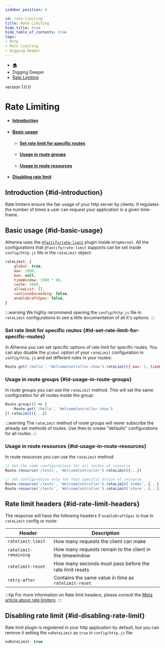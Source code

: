 ```yaml
---
sidebar_position: 4

id: rate-limiting
title: Rate Limiting
hide_title: true
hide_table_of_contents: true
tags:
- Http
- Rate Limiting
- Digging Deeper
---
```


<nav aria-label="breadcrumbs">
    <ul class="breadcrumbs">
        <li class="breadcrumbs__item">
            <a class="breadcrumbs__link" href="/">🏠</a>
        </li>
        <li class="breadcrumbs__item">
            <a class="breadcrumbs__link">Digging Deeper</a>
        </li>
        <li class="breadcrumbs__item">
            <a class="breadcrumbs__link" href="/docs/digging-deeper/rate-limiting">Rate Limiting</a>
        </li>
    </ul>
</nav>

<span class="badge badge--secondary margin-top-bot">version 1.0.0</span>

# Rate Limiting

- #### [Introduction](#id-introduction)
- #### [Basic usage](#id-basic-usage)
  - #### [Set rate limit for specific routes](#id-set-rate-limit-for-specific-routes)
  - #### [Usage in route groups](#id-usage-in-route-groups)
  - #### [Usage in route resources](#id-usage-in-route-resources)
- #### [Disabling rate limit](#id-disabling-rate-limit)

## Introduction {#id-introduction}

Rate limiters ensure the fair usage of your http server by clients. It regulates the number of times a user can request
your application in a given time-frame.

## Basic usage {#id-basic-usage}

Athenna uses the [`@fastify/rate-limit`](https://github.com/fastify/fastify-rate-limit) plugin inside `HttpKernel`. All
the configurations that `@fastify/rate-limit` supports can be set inside `config/http.js` file in the `rateLimit` object:

```javascript
rateLimit: {
    global: true,
    max: 1000,
    ban: null,
    timeWindow: 1000 * 60,
    cache: 5000,
    allowList: [],
    continueExceeding: false,
    enableDraftSpec: false,
}
```

:::warning
We highly recommend opening the `config/http.js` file in `rateLimit` configurations to see a little documentation of all it's options.
:::

### Set rate limit for specific routes {#id-set-rate-limit-for-specific-routes}

In Athenna you can set specific options of rate limit for specific routes. You can also disable the `global` option of your
`rateLimit` configuration in `config/http.js` and set different rules in your routes:

```javascript
Route.get('/hello', 'WelcomeController.show').rateLimit({ max: 1, timeWindow: '1 minute' })
```

### Usage in route groups {#id-usage-in-route-groups}

In route groups you can use the `rateLimit` method. This will set the same configuration for all routes inside
the group:

```javascript
Route.group(() => {
    Route.get('/hello', 'WelcomeController.show')
}).rateLimit({...})
```

:::warning
The `rateLimit` method of route groups will never subscribe the already set methods of routes. Use then to create "defaults"
configurations for all routes.
:::

### Usage in route resources {#id-usage-in-route-resources}

In route resources you can use the `rateLimit` method:

```javascript
// Set the same configurations for all routes of resource
Route.resource('/tests', 'WelcomeController').rateLimit({...})

// Set configuration only for that specific action of resource
Route.resource('/tests', 'WelcomeController').rateLimit('index', {...})
Route.resource('/tests', 'WelcomeController').rateLimit('store', {...})
```

## Rate limit headers {#id-rate-limit-headers}

The response will have the following headers if `enableDraftSpec` is true in `rateLimit` config or route:

<table>
    <thead>
    <tr>
        <th>Header</th>
        <th>Description</th>
    </tr>
    </thead>
    <tbody>
    <tr>
        <td><code>ratelimit-limit</code></td>
        <td>How many requests the client can make</td>
    </tr>
    <tr>
        <td><code>ratelimit-remaining</code></td>
        <td>How many requests remain to the client in the timewindow</td>
    </tr>
    <tr>
        <td><code>ratelimit-reset</code></td>
        <td>How many seconds must pass before the rate limit resets</td>
    </tr>
    <tr>
        <td><code>retry-after</code></td>
        <td>Contains the same value in time as <code>ratelimit-reset</code></td>
    </tr>
    </tbody>
</table>

:::tip
For more information on Rate limit headers, please consult the
[Meta article about rate limiters](https://developers.facebook.com/docs/graph-api/overview/rate-limiting/).
:::

## Disabling rate limit {#id-disabling-rate-limit}

Rate limit plugin is registered in your http application by default, but you can remove it setting the `noRateLimit` as
`true` in `config/http.js` file:

```javascript
noRateLimit: true
```
